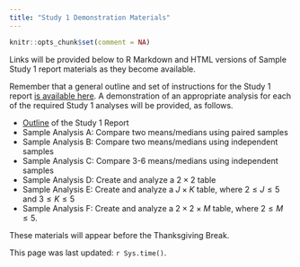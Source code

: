 ```yaml
---
title: "Study 1 Demonstration Materials"
---
```


```r
knitr::opts_chunk$set(comment = NA)
```

Links will be provided below to R Markdown and HTML versions of Sample Study 1 report materials as they become available.

Remember that a general outline and set of instructions for the Study 1 report [is available here](survey5.html). A demonstration of an appropriate analysis for each of the required Study 1 analyses will be provided, as follows.

- [Outline](survey5.html) of the Study 1 Report
- Sample Analysis A: Compare two means/medians using paired samples
- Sample Analysis B: Compare two means/medians using independent samples
- Sample Analysis C: Compare 3-6 means/medians using independent samples
- Sample Analysis D: Create and analyze a $2 \times 2$ table
- Sample Analysis E: Create and analyze a $J \times K$ table, where $2 \leq J \leq 5$ and $3 \leq K \leq 5$
- Sample Analysis F: Create and analyze a $2 \times 2 \times M$ table, where $2 \leq M \leq 5$.

These materials will appear before the Thanksgiving Break.

This page was last updated: `r Sys.time()`.
